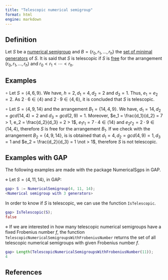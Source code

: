```yaml
---
title: "Telescopic numerical semigroup"
format: html
engine: markdown
---
```


## Definition

Let $S$ be a [numerical semigroup](../Basic-concepts/Numerical-semigroup.qmd) and $B = \{r_0, r_1, \ldots, r_h\}$ the [set of minimal generators](../Basic-concepts/Minimal-set-of-generators.qmd) of $S$. It is said that $S$ is telescopic if $S$ is [free](NS-free.qmd) for the arrangement $(r_0, r_1, \ldots, r_h)$ and $r_0 < r_1 < \cdots < r_h$.

## Examples

$\circ$ Let $S = \langle 4, 6, 9 \rangle$. We have, $h = 2, d_1 = 4, d_2 = 2$ and $d_3 = 1$. Thus, $e_1 = e_2 = 2$. As $2 \cdot 6 \in \langle 4 \rangle$ and $2 \cdot 9 \in \langle 4, 6 \rangle$, it is concluded that $S$ is telescopic.

$\circ$ Let $S = \langle 4, 9, 14 \rangle$ and the arrangement $B_1 = \{14, 4, 9\}$. We have, $d_1 = 14, d_2 = gcd(14, 4) = 2$ and $d_3 = gcd(2, 9) = 1$. Moreover, $e_1 = \frac{d_1}{d_2} = 7 > 1, e_2 = \frac{d_2}{d_3} = 2 > 1$, $e_1r_1 = 7 \cdot 4 \in \langle 14 \rangle$ and $e_2r_2 = 2 \cdot 9 \in \langle 14, 4 \rangle$, therefore $S$ is free for the arrangement $B_1$. If we check with the arrangement $B_2 = \{4, 9, 14\}$, is is obtained that $d_1 = 4, d_2 = gcd(4, 9) = 1, d_3 = 1$ and $e_2 = \frac{d_2}{d_3} = 1 \not > 1$, therefore $S$ is not telescopic.

## Examples with GAP

The following examples are made with the package NumericalSgps in GAP.

$\diamond$ Let $S = \langle 4, 11, 14 \rangle$, in GAP:

``` gap
gap> S := NumericalSemigroup(4, 11, 14);
<Numerical semigroup with 3 generators>
```

In order to know if $S$ is telescopic, we can use the function `IsTelescopic`.

``` gap
gap> IsTelescopic(S);
false
```

$\diamond$ If we are interested in how many telescopic numerical semigroups have a fixed Frobenius number $f$, the function `TelescopicNumericalSemigroupsWithFrobeniusNumber` returns the set of all telescopic numerical semigroups with given Frobenius number $f$.

``` gap
gap> Length(TelescopicNumericalSemigroupsWithFrobeniusNumber(11));
4
```

## References
